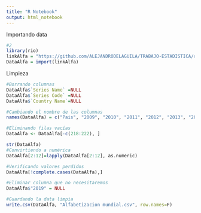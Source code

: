 ```yaml
---
title: "R Notebook"
output: html_notebook
---
```



Importando data


```r
#2
library(rio)
linkAlfa = "https://github.com/ALEJANDRODELAGUILA/TRABAJO-ESTADISTICA/raw/master/DataAlfabetizacionTotal%20Sucia.xlsx"
DataAlfa = import(linkAlfa)
```


Limpieza

```r
#Borrando columnas 
DataAlfa$`Series Name` =NULL
DataAlfa$`Series Code` =NULL
DataAlfa$`Country Name`=NULL
```

```r
#Cambiando el nombre de las columnas
names(DataAlfa) = c("Pais", "2009", "2010", "2011", "2012", "2013", "2014", "2015", "2016", "2017", "2018", "2019" )
```


```r
#Eliminando filas vacías
DataAlfa <- DataAlfa[-c(218:222), ]
```

```r
str(DataAlfa)
#Convirtiendo a numérica
DataAlfa[2:12]=lapply(DataAlfa[2:12], as.numeric)
```
```r
#Verificando valores perdidos
DataAlfa[!complete.cases(DataAlfa),]
```

```r
#Eliminar columna que no necesitaremos
DataAlfa$"2019" = NULL
```

```r
#Guardando la data limpia
write.csv(DataAlfa, "Alfabetizacion mundial.csv", row.names=F)
```
